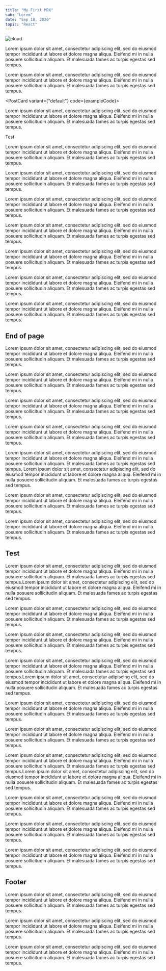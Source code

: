 ```yaml
---
title: "My First MDX"
sub: "Lorem"
date: "Sep 18, 2020"
topic: "React"
---
```



<img src={Image} alt="cloud" />

Lorem ipsum dolor sit amet, consectetur adipiscing elit, sed do eiusmod tempor incididunt
ut labore et dolore magna aliqua. Eleifend mi in nulla posuere sollicitudin aliquam.
Et malesuada fames ac turpis egestas sed tempus.

Lorem ipsum dolor sit amet, consectetur adipiscing elit, sed do eiusmod tempor
incididunt ut labore et dolore magna aliqua. Eleifend mi in nulla posuere
sollicitudin aliquam. Et malesuada fames ac turpis egestas sed tempus.

<PostCard variant={"default"} code={exampleCode}>


Lorem ipsum dolor sit amet, consectetur adipiscing elit, sed do eiusmod tempor
incididunt ut labore et dolore magna aliqua. Eleifend mi in nulla posuere
sollicitudin aliquam. Et malesuada fames ac turpis egestas sed tempus.

</PostCard>


<AnchorLink>Test</AnchorLink>

Lorem ipsum dolor sit amet, consectetur adipiscing elit, sed do eiusmod tempor
incididunt ut labore et dolore magna aliqua. Eleifend mi in nulla posuere
sollicitudin aliquam. Et malesuada fames ac turpis egestas sed tempus.

Lorem ipsum dolor sit amet, consectetur adipiscing elit, sed do eiusmod tempor
incididunt ut labore et dolore magna aliqua. Eleifend mi in nulla posuere
sollicitudin aliquam. Et malesuada fames ac turpis egestas sed tempus.

Lorem ipsum dolor sit amet, consectetur adipiscing elit, sed do eiusmod tempor
incididunt ut labore et dolore magna aliqua. Eleifend mi in nulla posuere
sollicitudin aliquam. Et malesuada fames ac turpis egestas sed tempus.

Lorem ipsum dolor sit amet, consectetur adipiscing elit, sed do eiusmod tempor
incididunt ut labore et dolore magna aliqua. Eleifend mi in nulla posuere
sollicitudin aliquam. Et malesuada fames ac turpis egestas sed tempus.

Lorem ipsum dolor sit amet, consectetur adipiscing elit, sed do eiusmod tempor
incididunt ut labore et dolore magna aliqua. Eleifend mi in nulla posuere
sollicitudin aliquam. Et malesuada fames ac turpis egestas sed tempus.

Lorem ipsum dolor sit amet, consectetur adipiscing elit, sed do eiusmod tempor
incididunt ut labore et dolore magna aliqua. Eleifend mi in nulla posuere
sollicitudin aliquam. Et malesuada fames ac turpis egestas sed tempus.

<CodeCard code={exampleCode} opacity={1} />

Lorem ipsum dolor sit amet, consectetur adipiscing elit, sed do eiusmod tempor
incididunt ut labore et dolore magna aliqua. Eleifend mi in nulla posuere
sollicitudin aliquam. Et malesuada fames ac turpis egestas sed tempus.

## End of page

Lorem ipsum dolor sit amet, consectetur adipiscing elit, sed do eiusmod tempor
incididunt ut labore et dolore magna aliqua. Eleifend mi in nulla posuere
sollicitudin aliquam. Et malesuada fames ac turpis egestas sed tempus.

Lorem ipsum dolor sit amet, consectetur adipiscing elit, sed do eiusmod tempor
incididunt ut labore et dolore magna aliqua. Eleifend mi in nulla posuere
sollicitudin aliquam. Et malesuada fames ac turpis egestas sed tempus.

Lorem ipsum dolor sit amet, consectetur adipiscing elit, sed do eiusmod tempor
incididunt ut labore et dolore magna aliqua. Eleifend mi in nulla posuere
sollicitudin aliquam. Et malesuada fames ac turpis egestas sed tempus.

Lorem ipsum dolor sit amet, consectetur adipiscing elit, sed do eiusmod tempor
incididunt ut labore et dolore magna aliqua. Eleifend mi in nulla posuere
sollicitudin aliquam. Et malesuada fames ac turpis egestas sed tempus.

Lorem ipsum dolor sit amet, consectetur adipiscing elit, sed do eiusmod tempor
incididunt ut labore et dolore magna aliqua. Eleifend mi in nulla posuere
sollicitudin aliquam. Et malesuada fames ac turpis egestas sed tempus.
Lorem ipsum dolor sit amet, consectetur adipiscing elit, sed do eiusmod tempor
incididunt ut labore et dolore magna aliqua. Eleifend mi in nulla posuere
sollicitudin aliquam. Et malesuada fames ac turpis egestas sed tempus.

Lorem ipsum dolor sit amet, consectetur adipiscing elit, sed do eiusmod tempor
incididunt ut labore et dolore magna aliqua. Eleifend mi in nulla posuere
sollicitudin aliquam. Et malesuada fames ac turpis egestas sed tempus.

Lorem ipsum dolor sit amet, consectetur adipiscing elit, sed do eiusmod tempor
incididunt ut labore et dolore magna aliqua. Eleifend mi in nulla posuere
sollicitudin aliquam. Et malesuada fames ac turpis egestas sed tempus.

<H2> Test </H2>

Lorem ipsum dolor sit amet, consectetur adipiscing elit, sed do eiusmod tempor incididunt
ut labore et dolore magna aliqua. Eleifend mi in nulla posuere sollicitudin aliquam.
Et malesuada fames ac turpis egestas sed tempus.Lorem ipsum dolor sit amet, consectetur
adipiscing elit, sed do eiusmod tempor incididunt ut labore et dolore magna aliqua.
Eleifend mi in nulla posuere sollicitudin aliquam. Et malesuada fames ac turpis egestas
sed tempus.

Lorem ipsum dolor sit amet, consectetur adipiscing elit, sed do eiusmod tempor
incididunt ut labore et dolore magna aliqua. Eleifend mi in nulla posuere
sollicitudin aliquam. Et malesuada fames ac turpis egestas sed tempus.

Lorem ipsum dolor sit amet, consectetur adipiscing elit, sed do eiusmod tempor incididunt
ut labore et dolore magna aliqua. Eleifend mi in nulla posuere sollicitudin aliquam.
Et malesuada fames ac turpis egestas sed tempus.

Lorem ipsum dolor sit amet, consectetur adipiscing elit, sed do eiusmod tempor
incididunt ut labore et dolore magna aliqua. Eleifend mi in nulla posuere
sollicitudin aliquam. Et malesuada fames ac turpis egestas sed tempus.Lorem ipsum dolor sit amet, consectetur adipiscing elit, sed do eiusmod tempor
incididunt ut labore et dolore magna aliqua. Eleifend mi in nulla posuere
sollicitudin aliquam. Et malesuada fames ac turpis egestas sed tempus.

Lorem ipsum dolor sit amet, consectetur adipiscing elit, sed do eiusmod tempor
incididunt ut labore et dolore magna aliqua. Eleifend mi in nulla posuere
sollicitudin aliquam. Et malesuada fames ac turpis egestas sed tempus.

Lorem ipsum dolor sit amet, consectetur adipiscing elit, sed do eiusmod tempor
incididunt ut labore et dolore magna aliqua. Eleifend mi in nulla posuere
sollicitudin aliquam. Et malesuada fames ac turpis egestas sed tempus.

Lorem ipsum dolor sit amet, consectetur adipiscing elit, sed do eiusmod tempor
incididunt ut labore et dolore magna aliqua. Eleifend mi in nulla posuere
sollicitudin aliquam. Et malesuada fames ac turpis egestas sed tempus.Lorem ipsum dolor sit amet, consectetur adipiscing elit, sed do eiusmod tempor
incididunt ut labore et dolore magna aliqua. Eleifend mi in nulla posuere
sollicitudin aliquam. Et malesuada fames ac turpis egestas sed tempus.

Lorem ipsum dolor sit amet, consectetur adipiscing elit, sed do eiusmod tempor
incididunt ut labore et dolore magna aliqua. Eleifend mi in nulla posuere
sollicitudin aliquam. Et malesuada fames ac turpis egestas sed tempus.

Lorem ipsum dolor sit amet, consectetur adipiscing elit, sed do eiusmod tempor
incididunt ut labore et dolore magna aliqua. Eleifend mi in nulla posuere
sollicitudin aliquam. Et malesuada fames ac turpis egestas sed tempus.

Lorem ipsum dolor sit amet, consectetur adipiscing elit, sed do eiusmod tempor
incididunt ut labore et dolore magna aliqua. Eleifend mi in nulla posuere
sollicitudin aliquam. Et malesuada fames ac turpis egestas sed tempus.

## Footer

Lorem ipsum dolor sit amet, consectetur adipiscing elit, sed do eiusmod tempor
incididunt ut labore et dolore magna aliqua. Eleifend mi in nulla posuere
sollicitudin aliquam. Et malesuada fames ac turpis egestas sed tempus.

Lorem ipsum dolor sit amet, consectetur adipiscing elit, sed do eiusmod tempor
incididunt ut labore et dolore magna aliqua. Eleifend mi in nulla posuere
sollicitudin aliquam. Et malesuada fames ac turpis egestas sed tempus.

Lorem ipsum dolor sit amet, consectetur adipiscing elit, sed do eiusmod tempor
incididunt ut labore et dolore magna aliqua. Eleifend mi in nulla posuere
sollicitudin aliquam. Et malesuada fames ac turpis egestas sed tempus.
